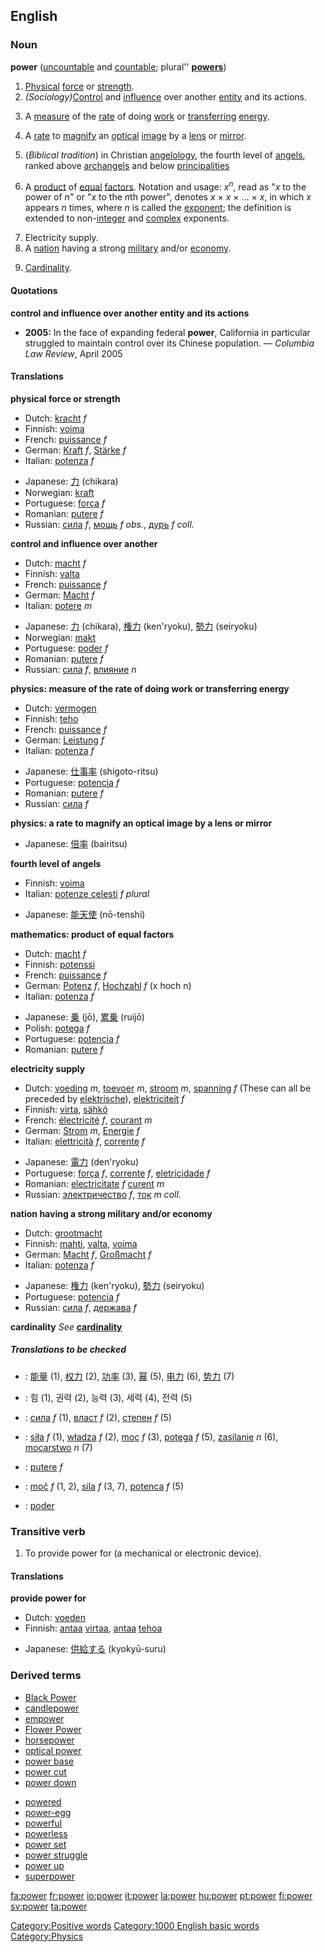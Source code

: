 ==English==

{{rank|large|within|room|263|power|mother|often|themselves}}

===Noun===
'''power''' ([[uncountable]] and [[countable]]; plural'' '''[[powers]]''')
{{wikipedia}}
#<!--DefNStrength-->[[Physical]] [[force]] or [[strength]].
#<!--DefNInfluence-->''(Sociology)''[[Control]] and [[influence]] over another [[entity]] and its actions.
#<!--DefNPhysics-->{{physics}} A [[measure]] of the [[rate]] of doing [[work]] or [[transfer]]ring [[energy]].
#{{physics}} A [[rate]] to [[magnify]] an [[optical]] [[image]] by a [[lens]] or [[mirror]].
#<!--DefNAngelology4-->(''Biblical tradition'') in Christian [[angelology]], the fourth level of [[angel]]s, ranked above [[archangel]]s and below [[principality|principalities]]
#<!--DefNMath-->{{mathematics}} A [[product]] of [[equal]] [[factor]]s.  Notation and usage: ''x''<sup>''n''</sup>, read as "''x'' to the power of ''n''" or "''x'' to the ''n''th power", denotes ''x'' &times; ''x'' &times; ... &times; ''x'', in which ''x'' appears ''n'' times, where ''n'' is called the [[exponent]]; the definition is extended to non-[[integer]] and [[complex]] exponents.
#<!--DefNElectricity-->Electricity supply.
#<!--DefNNation-->A [[nation]] having a strong [[military]] and/or [[economy]].
#<!--DefNSetTheory-->{{settheory}} [[Cardinality]].

====Quotations====
'''control and influence over another entity and its actions'''
*'''2005:''' In the face of expanding federal '''power''', California in particular struggled to maintain control over its Chinese population. &mdash; ''Columbia Law Review'', April 2005

====Translations====

<!--DefNStrength-->'''physical force or strength'''
{{top}}
*Dutch: [[kracht]] ''f''
*Finnish: [[voima]]
*French: [[puissance]] ''f''
*German: [[Kraft]] ''f'', [[Stärke]] ''f''
*Italian: [[potenza]] ''f''
{{mid}}
*Japanese: [[力]] (chikara)
*Norwegian: [[kraft]]
*Portuguese: [[força]] ''f''
*Romanian: [[putere]] ''f''
*Russian: [[сила]] ''f'',  [[мощь]] ''f obs.'', [[дурь]] ''f coll.''
{{bottom}}

<!--DefNInfluence-->'''control and influence over another'''
{{top}}
*Dutch: [[macht]] ''f''
*Finnish: [[valta]]
*French: [[puissance]] ''f''
*German: [[Macht]] ''f''
*Italian: [[potere]] ''m''
{{mid}}
*Japanese: [[力]] (chikara), [[権力]] (ken'ryoku), [[勢力]] (seiryoku)
*Norwegian: [[makt]]
*Portuguese: [[poder]] ''f''
*Romanian: [[putere]] ''f''
*Russian: [[сила]] ''f'', [[влияние]] ''n''
{{bottom}}

<!--DefNPhysics-->'''physics: measure of the rate of doing work or transferring energy'''
{{top}}
*Dutch: [[vermogen]]
*Finnish: [[teho]]
*French: [[puissance]] ''f''
*German: [[Leistung]] ''f''
*Italian: [[potenza]] ''f''
{{mid}}
*Japanese: [[仕事率]] (shigoto-ritsu)
*Portuguese: [[potencia]] ''f''
*Romanian: [[putere]] ''f''
*Russian: [[сила]] ''f''
{{bottom}}

'''physics: a rate to magnify an optical image by a lens or mirror'''
{{top}}
*Japanese: [[倍率]] (bairitsu)
{{mid}}
{{bottom}}

<!--DefNAngelology4-->'''fourth level of angels'''
{{top}}
*Finnish: [[voima]]
*Italian: [[potenze celesti]] ''f plural''
{{mid}}
*Japanese: [[能天使]] (nō-tenshi)
{{bottom}}

<!--DefNMath-->'''mathematics: product of equal factors'''
{{top}}
*Dutch: [[macht]] ''f''
*Finnish: [[potenssi]]
*French: [[puissance]] ''f''
*German: [[Potenz]] ''f'', [[Hochzahl]] ''f'' (x hoch n)
*Italian: [[potenza]] ''f''
{{mid}}
*Japanese: [[乗]] (jō), [[累乗]] (ruijō)
*Polish: [[potęga]] ''f''
*Portuguese: [[potencia]] ''f''
*Romanian: [[putere]] ''f''
{{bottom}}

<!--DefNElectricity-->'''electricity supply'''
{{top}}
*Dutch: [[voeding]] ''m'', [[toevoer]] ''m'', [[stroom]] ''m'', [[spanning]] ''f'' (These can all be preceded by [[elektrische]]), [[elektriciteit]] ''f''
*Finnish: [[virta]], [[sähkö]]
*French: [[électricité]] ''f'', [[courant]] ''m''
*German: [[Strom]] ''m'', [[Energie]] ''f'' 
*Italian: [[elettricità]] ''f'', [[corrente]] ''f''
{{mid}}
*Japanese: [[電力]] (den'ryoku)
*Portuguese: [[força]] ''f'', [[corrente]] ''f'', [[eletricidade]] ''f''
*Romanian: [[electricitate]] ''f'' [[curent]] ''m''
*Russian: [[электричество]] ''f'', [[ток]] ''m coll.''
{{bottom}}

<!--DefNNation-->'''nation having a strong military and/or economy'''
{{top}}
*Dutch: [[grootmacht]]
*Finnish: [[mahti]], [[valta]], [[voima]]
*German: [[Macht]] ''f'', [[Großmacht]] ''f''
*Italian: [[potenza]] ''f''
{{mid}}
*Japanese: [[権力]] (ken'ryoku), [[勢力]] (seiryoku)
*Portuguese: [[potencia]] ''f''
*Russian: [[сила]] ''f'', [[держава]] ''f''
{{bottom}}

<!--DefNSetTheory-->'''cardinality'''
''See'' '''[[cardinality]]'''


=====Translations to be checked=====
<!--Remove this section once all of the translations below have been moved into the tables above.-->
{{checktrans}}

*{{ttbc|Chinese}}: [[能量]] (1), [[权力]] (2), [[功率]] (3), [[幂]] (5), [[电力]] (6), [[势力]] (7)
*{{ttbc|Korean}}: 힘 (1), 권력 (2), 능력 (3), 세력 (4), 전력 (5)
*{{ttbc|Bulgarian}}: [[сила]] ''f'' (1), [[власт]] ''f'' (2), [[степен]] ''f'' (5)
*{{ttbc|Polish}}: [[siła]] ''f'' (1), [[władza]] ''f'' (2), [[moc]] ''f'' (3), [[potęga]] ''f'' (5), [[zasilanie]] ''n'' (6), [[mocarstwo]] ''n'' (7)
*{{ttbc|Romanian}}: [[putere]] ''f''
*{{ttbc|Slovene}}: [[moč]] ''f'' (1, 2), [[sila]] ''f'' (3, 7), [[potenca]] ''f'' (5)
*{{ttbc|Spanish}}: [[poder]]

===Transitive verb===
{{en-infl-reg-consonant|power||}}

#<!--DefNVTrProvidePower-->To provide power for (a mechanical or electronic device).

====Translations====

<!--DefNVTrProvidePower-->'''provide power for'''
{{top}}
*Dutch: [[voeden]]
*Finnish: [[antaa]] [[virta]]a, [[antaa]] [[teho]]a
{{mid}}
*Japanese: [[供給]]する (kyokyū-suru)
{{bottom}}

===Derived terms===
{{top}}
*[[Black Power]]
*[[candlepower]]
*[[empower]]
*[[Flower Power]]
*[[horsepower]]
*[[optical power]]
*[[power base]]
*[[power cut]]
*[[power down]]<!--verb-->
{{mid}}
*[[powered]]
*[[power-egg]]
*[[powerful]]
*[[powerless]]
*[[power set]]
*[[power struggle]]
*[[power up]]<!--verb-->
*[[superpower]]
{{bottom}}

[[Category:Positive words]]
[[Category:1000 English basic words]]
[[Category:Physics]]

[[fa:power]]
[[fr:power]]
[[io:power]]
[[it:power]]
[[la:power]]
[[hu:power]]
[[pt:power]]
[[fi:power]]
[[sv:power]]
[[ta:power]]